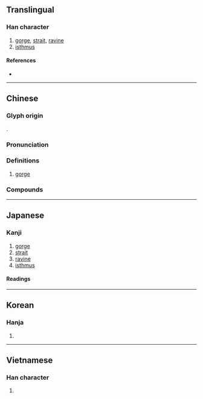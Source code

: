 {{also|峡}}
{{character info}}
==Translingual==
{{ja-forms|[[峡]]|[[峡]]|峽}}

===Han character===
{{Han char|rn=46|rad=山|as=07|sn=10|four=24738|canj=UKOO|ids=⿰山夾}}

# [[gorge]], [[strait]], [[ravine]]
# [[isthmus]]

====References====
* {{Han ref|kx=0312.180|dkj=08122|dj=0612.230|hdz=10773.050|uh=5CFD|ud=23805|bh=AE6C|bd=44652}}

----

==Chinese==
{{zh-forms|s=峡}}

===Glyph origin===
{{Han etym}}
{{Han compound|山|夾|ls=psc|c1=s|c2=p|t1=mountain}}.

===Pronunciation===
{{zh-pron
|m=xiá
|c=haap6,hap6
|h=pfs=hia̍p;gd=hiab6
|md=
|mn=qz:ha̍p/xm,zz:hia̍p/kiap/zz:e̍h
|mn_note=ha̍p/hia̍p - literary; kiap/e̍h - vernacular
|mn-t=giab4/hab8
|mn-t_note=hab8 - used in {{zh-l|*峽山|a town in Shantou}}
|w=
|mc=y
|oc=y
|cat=
}}

===Definitions===
{{zh-hanzi}}

# [[gorge]]

===Compounds===
{{zh-der|峽谷|三峽|海峽|地峽|三門峽|水峽口|峽口|漁峽口|鮑峽|巫峽|西峽|瓦石峽|瞿塘峽|西陵峽|虎跳峽}}

----

==Japanese==
{{ja-kanji forms|峡|峽}}

===Kanji===
{{ja-kanji|grade=|rs=山07|shin=峡}}

# [[gorge]]
# [[strait]]
# [[ravine]]
# [[isthmus]]

====Readings====
{{ja-readings
|goon=ぎょう<げふ
|kanon=こう<かふ
|kanyoon=きょう<けふ
|kun=はざま-
}}

----

==Korean==

===Hanja===
{{ko-hanja|hangeul=[[협]]|rv=hyeop|mr=hyŏp}}

# {{rfdef|ko|sort=山07}}

----

==Vietnamese==

===Han character===
{{vi-hantu|[[hiệp]]|rs=山07}}

# {{rfdef|vi|sort=山07}}